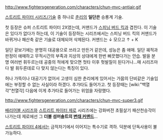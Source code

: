 http://www.fightersgeneration.com/characters/chun-mvc-antiair.gif

[[스트리트 파이터 시리즈/기술]] 중 하나로 [[춘리]]의 '''일단은''' 승룡계 기술.

첫 등장은 슈퍼 스트리트 파이터 2X였는데, 커맨드가 [[스피닝 버드 킥]]과 겹친다. 이 기술은 있다가 없다가 하는데, 이 기술이 등장하는 시리즈에서는 스피닝 버드 킥의 커맨드가 바뀌거나 패산축 같은 기술로 대체되어 삭제된다. 커맨드는 ↓ 모으고 ↑ + K

일단 겉보기에는 분명히 대공용으로 쓰라고 만든거 같은데, 성능은 좀 애매. 일단 궤적과 판정이 애매하고 무적시간의 부족과 지상의 상대에게 한번 삐끗했다가는 안습. 발을 분명 여러번 휘두르는데 공중의 적에게 맞으면 첫타 이후 헛발질이 된다거나...매 시리즈마다 발 휘두른데로 다 맞지 않는다는 특징이 있다. 

허나 가뜩이나 대공기가 없어서 고생이 심한 춘리에게 있어서는 가뭄의 단비같은 기술임에는 부정할 수 없는 사실이라 하겠다. 추가타도 들어가고. 첫 등장때는 [wiki:"백열각"천열각] 다음에 이게 추가타로 들어가는 위엄을 자랑했다.

http://www.fightersgeneration.com/characters/chun-mvc-super3.gif

[[배리어블 시리즈]]와 [[스트리트 파이터 제로]] 시리즈에는 강화버전 초필살기 패산천승각이 나가는데 제로에선 그 '''더블 섬머솔트의 [[변태 커맨드]]'''...

[[스트리트 파이터 4]]에서는 금적차기에서 이어지는 특수기로 격하. 덕분에 단독사용이 불가능하다. 
